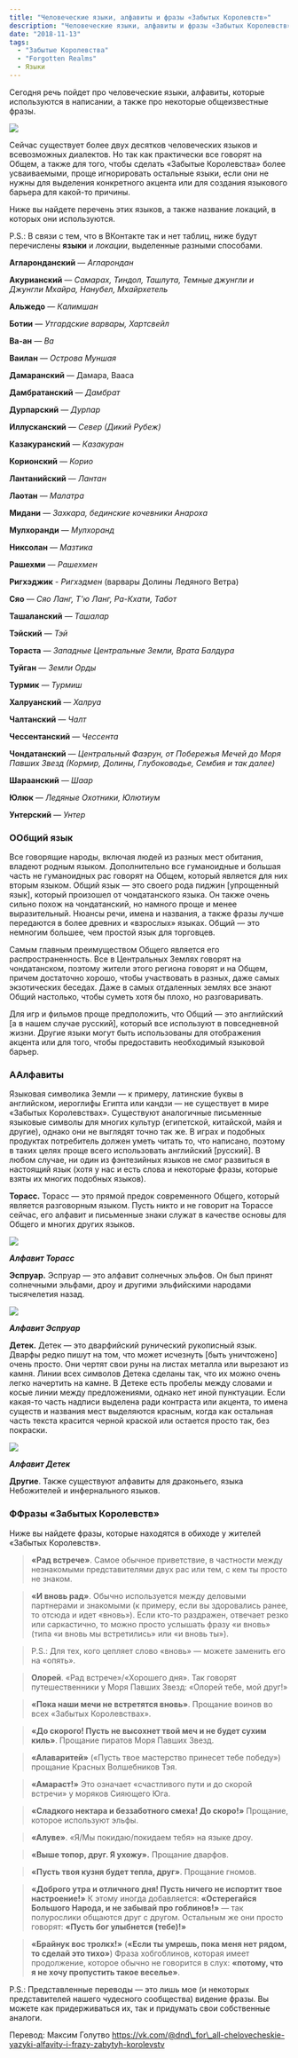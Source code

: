 ```yaml
---
title: "Человеческие языки, алфавиты и фразы «Забытых Королевств»"
description: "Человеческие языки, алфавиты и фразы «Забытых Королевств»"
date: "2018-11-13"
tags:
  - "Забытые Королевства"
  - "Forgotten Realms"
  - Языки
---
```


Сегодня речь пойдет про человеческие языки, алфавиты, которые используются в написании, а также про некоторые общеизвестные фразы.

![](/images/21tDy5R19PQ.jpg)

Сейчас существует более двух десятков человеческих языков и всевозможных диалектов. Но так как практически все говорят на Общем, а также для того, чтобы сделать «Забытые Королевства» более усваиваемыми, проще игнорировать остальные языки, если они не нужны для выделения конкретного акцента или для создания языкового барьера для какой-то причины.

Ниже вы найдете перечень этих языков, а также название локаций, в которых они используются.

P.S.: В связи с тем, что в ВКонтакте так и нет таблиц, ниже будут перечислены **языки** и *локации*, выделенные разными способами.

**Агларонданский** — *Агларондан*

**Акурианский** — *Самарах, Тиндол, Ташлута, Темные джунгли и Джунгли Мхайра, Нанубел, Мхайрхетель*

**Альжедо** — *Калимшан*

**Ботии** — *Утгардские варвары, Хартсвейл*

**Ва-ан** — *Ва*

**Ваилан** — *Острова Муншая*

**Дамаранский** — Дамара, Вааса

**Дамбратанский** — *Дамбрат*

**Дурпарский** — *Дурпар*

**Иллусканский** — *Север (Дикий Рубеж)*

**Казакуранский** — *Казакуран*

**Корионский** — *Корио*

**Лантанийский** — *Лантан*

**Лаотан** — *Малатра*

**Мидани** — *Захкара, бединские кочевники Анароха*

**Мулхоранди** — *Мулхоранд*

**Никсолан** — *Мазтика*

**Рашехми** — *Рашехмен*

**Ригхэджик** \- *Ригхэдмен* (варвары Долины Ледяного Ветра)

**Сяо** — *Сяо Ланг, Т'ю Ланг, Ра-Кхати, Табот*

**Ташаланский** — *Ташалар*

**Тэйский** — *Тэй*

**Тораста** — *Западные Центральные Земли, Врата Балдура*

**Туйган** — *Земли Орды*

**Турмик** — *Турмиш*

**Халруанский** — *Халруа*

**Чалтанский** — *Чалт*

**Чессентанский** — *Чессента*

**Чондатанский** — *Центральный Фаэрун, от Побережья Мечей до Моря Павших Звезд (Кормир, Долины, Глубоководье, Сембия и так далее)*

**Шараанский** — *Шаар*

**Юлюк** — *Ледяные Охотники, Юлютиум*

**Унтерский** — *Унтер*

### ООбщий язык

Все говорящие народы, включая людей из разных мест обитания, владеют родным языком. Дополнительно все гуманоидные и большая часть не гуманоидных рас говорят на Общем, который является для них вторым языком. Общий язык — это своего рода пиджин \[упрощенный язык\], который произошел от чондатанского языка. Он также очень сильно похож на чондатанский, но намного проще и менее выразительный. Нюансы речи, имена и названия, а также фразы лучше передаются в более древних и «взрослых» языках. Общий — это немногим большее, чем простой язык для торговцев.

Самым главным преимуществом Общего является его распространенность. Все в Центральных Землях говорят на чондатанском, поэтому жители этого региона говорят и на Общем, причем достаточно хорошо, чтобы участвовать в разных, даже самых экзотических беседах. Даже в самых отдаленных землях все знают Общий настолько, чтобы суметь хотя бы плохо, но разговаривать.

Для игр и фильмов проще предположить, что Общий — это английский \[а в нашем случае русский\], который все используют в повседневной жизни. Другие языки могут быть использованы для отображения акцента или для того, чтобы предоставить необходимый языковой барьер.

### ААлфавиты

Языковая символика Земли — к примеру, латинские буквы в английском, иероглифы Египта или кандзи — не существует в мире «Забытых Королевствах». Существуют аналогичные письменные языковые символы для многих культур (египетской, китайской, майя и другие), однако они не выглядят точно так же. В играх и подобных продуктах потребитель должен уметь читать то, что написано, поэтому в таких целях проще всего использовать английский \[русский\]. В любом случае, ни один из фэнтезийных языков не смог развиться в настоящий язык (хотя у нас и есть слова и некоторые фразы, которые взяты их многих подобных языков).

**Торасс.** Торасс — это прямой предок современного Общего, который является разговорным языком. Пусть никто и не говорит на Торассе сейчас, его алфавит и письменные знаки служат в качестве основы для Общего и многих других языков.

![](/images/rRwkstyVpRk.jpg)

**_Алфавит Торасс_**

**Эспруар.** Эспруар — это алфавит солнечных эльфов. Он был принят солнечными эльфами, дроу и другими эльфийскими народами тысячелетия назад.

![](/images/g1ZodY_bGP4.jpg)

**_Алфавит Эспруар_**

**Детек.** Детек — это дварфийский рунический рукописный язык. Дварфы редко пишут на том, что может исчезнуть \[быть уничтожено\] очень просто. Они чертят свои руны на листах металла или вырезают из камня. Линии всех символов Детека сделаны так, что их можно очень легко начертить на камне. В Детеке есть пробелы между словами и косые линии между предложениями, однако нет иной пунктуации. Если какая-то часть надписи выделена ради контраста или акцента, то имена существ и названия мест выделяются красным, когда как остальная часть текста красится черной краской или остается просто так, без покраски.

![](/images/pN7oY0I-O5Q.jpg)

**_Алфавит Детек_**

**Другие**. Также существуют алфавиты для драконьего, языка Небожителей и инфернального языков.

### ФФразы «Забытых Королевств»

Ниже вы найдете фразы, которые находятся в обиходе у жителей «Забытых Королевств».

> **«Рад встрече»**. Самое обычное приветствие, в частности между незнакомыми представителями двух рас или тем, с кем ты просто не знаком.

> **«И вновь рад»**. Обычно используется между деловыми партнерами и знакомыми (к примеру, если вы здоровались ранее, то отсюда и идет «вновь»). Если кто-то раздражен, отвечает резко или саркастично, то можно просто услышать фразу «и вновь» (типа «и вновь мы встретились» или «и вновь ты»).

> P.S.: Для тех, кого цепляет слово «вновь» — можете заменить его на «опять».

> **Олорей**. «Рад встрече»/«Хорошего дня». Так говорят путешественники у Моря Павших Звезд: «Олорей тебе, мой друг!»

> **«Пока наши мечи не встретятся вновь»**. Прощание воинов во всех «Забытых Королевствах».

> **«До скорого! Пусть не высохнет твой меч и не будет сухим киль»**. Прощание пиратов Моря Павших Звезд.

> **«Алаваритей»** («Пусть твое мастерство принесет тебе победу») прощание Красных Волшебников Тэя.

> **«Амараст!»** Это означает «счастливого пути и до скорой встречи» у моряков Сияющего Юга.

> **«Сладкого нектара и беззаботного смеха! До скоро!»** Прощание, которое используют эльфы.

> **«Алуве»**. «Я/Мы покидаю/покидаем тебя» на языке дроу.

> **«Выше топор, друг. Я ухожу».** Прощание дварфов.

> **«Пусть твоя кузня будет тепла, друг»**. Прощание гномов.

> **«Доброго утра и отличного дня! Пусть ничего не испортит твое настроение!»** К этому иногда добавляется: **«Остерегайся Большого Народа, и не забывай про гоблинов!»** — так полурослики общаются друг с другом. Остальным же они просто говорят: **«Пусть бог улыбнется (тебе)!»**

> **«Брайнук вос тролкх!»** (**«Если ты умрешь, пока меня нет рядом, то сделай это тихо»**) Фраза хобгоблинов, которая имеет продолжение, которое обычно не говорится в слух: **«потому, что я не хочу пропустить такое веселье»**.

P.S.: Представленные переводы — это лишь мое (и некоторых представителей нашего чудесного сообщества) видение фразы. Вы можете как придерживаться их, так и придумать свои собственные аналоги.

Перевод: Максим Голутво https://vk.com/@dnd\_for\_all-chelovecheskie-yazyki-alfavity-i-frazy-zabytyh-korolevstv

